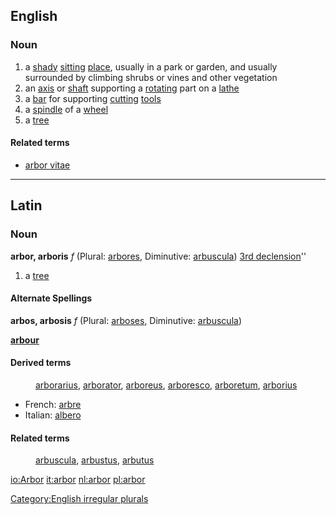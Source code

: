 ==English==
===Noun===
{{sb|'''arbor'''|'''[[arbores]]'''}}

#a [[shady]] [[sit]]ting [[place]], usually in a park or garden, and usually surrounded by climbing shrubs or vines and other vegetation
#an [[axis]] or [[shaft]] supporting a [[rotate|rotating]] part on a [[lathe]]
#a [[bar]] for supporting [[cut]]ting [[tool]]s
#a [[spindle]] of a [[wheel]]
#a [[tree]]

====Related terms====
*[[arbor vitae]]

[[Category:English irregular plurals]]

----
==Latin==

===Noun===
'''arbor, arboris''' ''f'' (Plural: [[arbores]], Diminutive: [[arbuscula]]) [[Wiktionary Appendix:Latin third declension|3rd declension]]''

#a [[tree]]
====Alternate Spellings====
'''arbos, arbosis''' ''f'' (Plural: [[arboses]], Diminutive: [[arbuscula]])

'''[[arbour]]'''

====Derived terms====
:[[arborarius]], [[arborator]], [[arboreus]], [[arboresco]], [[arboretum]], [[arborius]]

*French: [[arbre]]
*Italian: [[albero]]

====Related terms====
:[[arbuscula]], [[arbustus]], [[arbutus]]

[[io:Arbor]]
[[it:arbor]]
[[nl:arbor]]
[[pl:arbor]]
